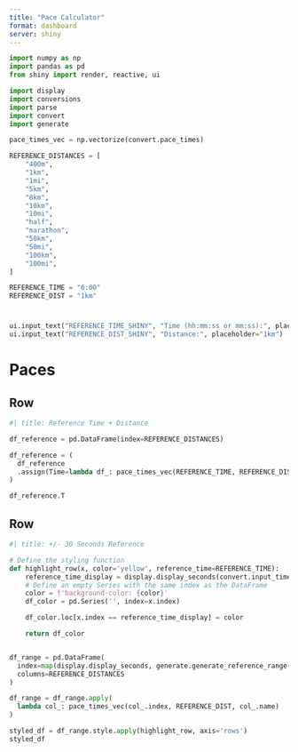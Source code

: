 ```yaml
---
title: "Pace Calculator"
format: dashboard
server: shiny
---
```


```python
import numpy as np
import pandas as pd
from shiny import render, reactive, ui

import display
import conversions
import parse
import convert
import generate

pace_times_vec = np.vectorize(convert.pace_times)

REFERENCE_DISTANCES = [
    "400m",
    "1km",
    "1mi",
    "5km",
    "8km",
    "10km",
    "10mi",
    "half",
    "marathon",
    "50km",
    "50mi",
    "100km",
    "100mi",
]

REFERENCE_TIME = "6:00"
REFERENCE_DIST = "1km"
```

# {.sidebar}

```python
ui.input_text("REFERENCE_TIME_SHINY", "Time (hh:mm:ss or mm:ss):", placeholder="00:06:00")
ui.input_text("REFERENCE_DIST_SHINY", "Distance:", placeholder="1km")
```

# Paces

## Row {height='167px'}

```python
#| title: Reference Time + Distance

df_reference = pd.DataFrame(index=REFERENCE_DISTANCES)

df_reference = (
  df_reference
  .assign(Time=lambda df_: pace_times_vec(REFERENCE_TIME, REFERENCE_DIST, df_.index))
)

df_reference.T
```

## Row

```python
#| title: +/- 30 Seconds Reference

# Define the styling function
def highlight_row(x, color='yellow', reference_time=REFERENCE_TIME):
    reference_time_display = display.display_seconds(convert.input_time_seconds(reference_time, verbose=False))
    # Define an empty Series with the same index as the DataFrame
    color = f'background-color: {color}'
    df_color = pd.Series('', index=x.index)

    df_color.loc[x.index == reference_time_display] = color

    return df_color


df_range = pd.DataFrame(
  index=map(display.display_seconds, generate.generate_reference_range(REFERENCE_TIME)),
  columns=REFERENCE_DISTANCES
)

df_range = df_range.apply(
  lambda col_: pace_times_vec(col_.index, REFERENCE_DIST, col_.name)
)

styled_df = df_range.style.apply(highlight_row, axis='rows')
styled_df
```

